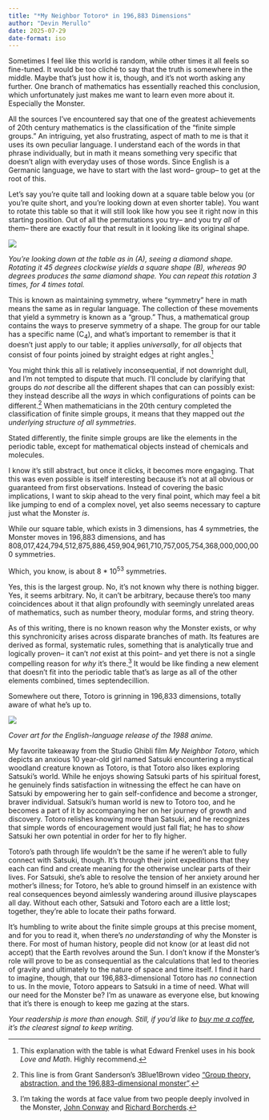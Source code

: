 ```yaml
---
title: "*My Neighbor Totoro* in 196,883 Dimensions"
author: "Devin Merullo"
date: 2025-07-29
date-format: iso
---
```


Sometimes I feel like this world is random, while other times it all feels so fine-tuned. It would be too cliché to say that the truth is somewhere in the middle. Maybe that's just how it is, though, and it's not worth asking any further. One branch of mathematics has essentially reached this conclusion, which unfortunately just makes me want to learn even more about it. Especially the Monster.

All the sources I've encountered say that one of the greatest achievements of 20th century mathematics is the classification of the "finite simple groups." An intriguing, yet also frustrating, aspect of math to me is that it uses its own peculiar language. I understand each of the words in that phrase individually, but in math it means something very specific that doesn't align with everyday uses of those words. Since English is a Germanic language, we have to start with the last word-- group-- to get at the root of this.

Let's say you're quite tall and looking down at a square table below you (or you're quite short, and you're looking down at even shorter table). You want to rotate this table so that it will still look like how you see it right now in this starting position. Out of all the permutations you try-- and you try *all* of them-- there are exactly four that result in it looking like its original shape. 

![](files/symmetry.png){fig-align="center"}

*You're looking down at the table as in (A), seeing a diamond shape. Rotating it 45 degrees clockwise yields a square shape (B), whereas 90 degrees produces the same diamond shape. You can repeat this rotation 3 times, for 4 times total.*

This is known as maintaining symmetry, where "symmetry" here in math means the same as in regular language. The collection of these movements that yield a symmetry is known as a "group." Thus, a mathematical group contains the ways to preserve symmetry of a shape. The group for our table has a specific name (C<sub>4</sub>), and what's important to remember is that it doesn't just apply to our table; it applies *universally*, for *all* objects that consist of four points joined by straight edges at right angles.[^frenkel] 

You might think this all is relatively inconsequential, if not downright dull, and I'm not tempted to dispute that much. I'll conclude by clarifying that groups do *not* describe all the different shapes that can can possibly exist: they instead describe all the *ways* in which configurations of points can be different.[^sanderson] When mathematicians in the 20th century completed the classification of finite simple groups, it means that they mapped out *the underlying structure of all symmetries*. 

Stated differently, the finite simple groups are like the elements in the periodic table, except for mathematical objects instead of chemicals and molecules.

I know it's still abstract, but once it clicks, it becomes more engaging. That this was even possible is itself interesting because it's not at all obvious or guaranteed from first observations. Instead of covering the basic implications, I want to skip ahead to the very final point, which may feel a bit like jumping to end of a complex novel, yet also seems necessary to capture just what the Monster *is*.

While our square table, which exists in 3 dimensions, has 4 symmetries, the Monster moves in 196,883 dimensions, and has 808,017,424,794,512,875,886,459,904,961,710,757,005,754,368,000,000,000 symmetries. 

Which, you know, is about 8 \* 10<sup>53</sup> symmetries. 

Yes, this is the largest group. No, it's not known why there is nothing bigger. Yes, it seems arbitrary. No, it can't be arbitrary, because there's too many coincidences about it that align profoundly with seemingly unrelated areas of mathematics, such as number theory, modular forms, and string theory. 

As of this writing, there is no known reason why the Monster exists, or why this synchronicity arises across disparate branches of math. Its features are derived as formal, systematic rules, something that is analytically true and logically proven-- it can't *not* exist at this point-- and yet there is not a single compelling reason for *why* it's there.[^sources] It would be like finding a new element that doesn't fit into the periodic table that's as large as all of the other elements combined, times septendecillion.

Somewhere out there, Totoro is grinning in 196,833 dimensions, totally aware of what he's up to.

![](files/totoro.png){fig-align="center"}

*Cover art for the English-language release of the 1988 anime.*

My favorite takeaway from the Studio Ghibli film *My Neighbor Totoro*, which depicts an anxious 10 year-old girl named Satsuki encountering a mystical woodland creature known as Totoro, is that Totoro also likes exploring Satsuki's world. While he enjoys showing Satsuki parts of his spiritual forest, he genuinely finds satisfaction in witnessing the effect he can have on Satsuki by empowering her to gain self-confidence and become a stronger, braver individual. Satsuki's human world is new to Totoro too, and he becomes a part of it by accompanying her on her journey of growth and discovery. Totoro relishes knowing more than Satsuki, and he recognizes that simple words of encouragement would just fall flat; he has to *show* Satsuki her own potential in order for her to fly higher.

Totoro's path through life wouldn't be the same if he weren't able to fully connect with Satsuki, though. It's through their joint expeditions that they each can find and create meaning for the otherwise unclear parts of their lives. For Satsuki, she's able to resolve the tension of her anxiety around her mother's illness; for Totoro, he's able to ground himself in an existence with real consequences beyond aimlessly wandering around illusive playscapes all day. Without each other, Satsuki and Totoro each are a little lost; together, they're able to locate their paths forward.

It's humbling to write about the finite simple groups at this precise moment, and for you to read it, when there's *no understanding* of why the Monster is there. For most of human history, people did not know (or at least did not accept) that the Earth revolves around the Sun. I don't know if the Monster's role will prove to be as consequential as the calculations that led to theories of gravity and ultimately to the nature of space and time itself. I find it hard to imagine, though, that our 196,883-dimensional Totoro has *no* connection to us. In the movie, Totoro appears to Satsuki in a time of need. What will our need for the Monster be? I'm as unaware as everyone else, but knowing that it's there is enough to keep me gazing at the stars. 

*Your readership is more than enough. Still, if you'd like to [buy me a coffee](https://buymeacoffee.com/dmerullo){target="_blank"}, it’s the clearest signal to keep writing.*

[^frenkel]: This explanation with the table is what Edward Frenkel uses in his book *Love and Math*. Highly recommend.
[^sanderson]: This line is from Grant Sanderson's 3Blue1Brown video ["Group theory, abstraction, and the 196,883-dimensional monster"](https://www.youtube.com/watch?v=mH0oCDa74tE){target="_blank"}. 
[^sources]: I'm taking the words at face value from two people deeply involved in the Monster, [John Conway](https://www.youtube.com/watch?v=xOCe5HUObD4) and [Richard Borcherds](https://www.youtube.com/watch?v=xu15ZbxxnUQ){target="_blank"}. 

